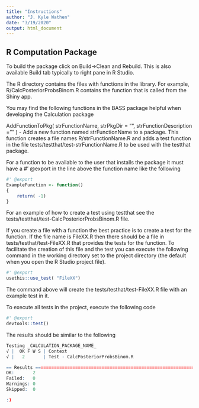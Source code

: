 ```yaml
---
title: "Instructions"
author: "J. Kyle Wathen"
date: "3/19/2020"
output: html_document
---
```

## R Computation Package
To build the package click on Build->Clean and Rebuild.   This is also available Build tab typically to right pane in R Studio. 

The R directory contains the files with functions in the library.   For example, R/CalcPosteriorProbsBinom.R contains the function that is called from the Shiny app.  

You may find the following functions in the BASS package helpful when developing the Calculation package

AddFunctionToPkg( strFunctionName, strPkgDir = "", strFunctionDescription = "" ) - Add a new function named strFunctionName to a package.  This function creates a file names R/strFunctionName.R
and adds a test function in the file tests/testthat/test-strFunctionName.R to be used with the testthat package.


For a function to be available to the user that installs the package it must have a #' @export in the line above the function name like the following

```r
#' @export
ExampleFunction <- function()
{
    return( -1) 
}
```



For an example of how to create a test using testthat see the tests/testthat/test-CalcPosteriorProbsBinom.R file.   

If you create a file with a function the best practice is to create a test for the function.  If the file name is FileXX.R then there should be a file in tests/testhat/test-FileXX.R that provides the tests for the function.  To facilitate the creation of this file and the test you can execute the following command in the working directory set to the project directory (the default when you open the R Studio project file).

```r
#' @export
usethis::use_test( "FileXX")
```

The command above will create the tests/testhat/test-FileXX.R file with an example test in it.

To execute all tests in the project, execute the following code
```r
#' @export
devtools::test()
```

The results should be similar to the following

```r
Testing _CALCULATION_PACKAGE_NAME_
√ |  OK F W S | Context
√ |   2       | Test - CalcPosteriorProbsBinom.R

== Results =====================================================================
OK:       2
Failed:   0
Warnings: 0
Skipped:  0

:)
```

